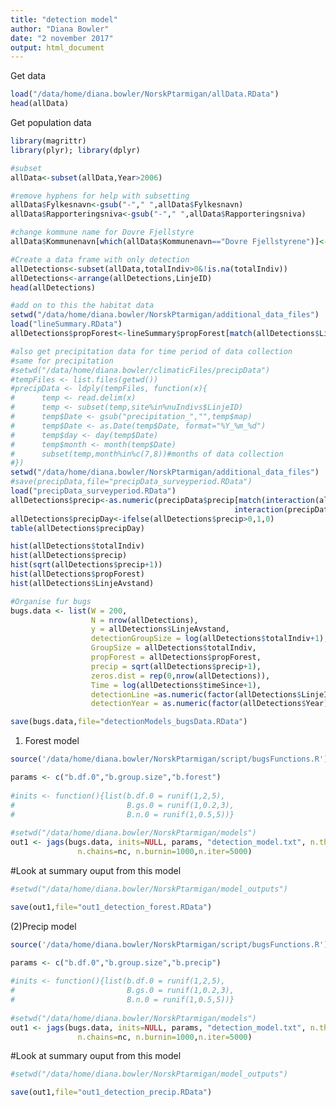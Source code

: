 ```yaml
---
title: "detection model"
author: "Diana Bowler"
date: "2 november 2017"
output: html_document
---
```

Get data

```r

load("/data/home/diana.bowler/NorskPtarmigan/allData.RData")
head(allData)

```

Get population data

```r

library(magrittr)
library(plyr); library(dplyr)

#subset
allData<-subset(allData,Year>2006)

#remove hyphens for help with subsetting
allData$Fylkesnavn<-gsub("-"," ",allData$Fylkesnavn)
allData$Rapporteringsniva<-gsub("-"," ",allData$Rapporteringsniva)

#change kommune name for Dovre Fjellstyre
allData$Kommunenavn[which(allData$Kommunenavn=="Dovre Fjellstyrene")]<-"Dovre"

#Create a data frame with only detection
allDetections<-subset(allData,totalIndiv>0&!is.na(totalIndiv))
allDetections<-arrange(allDetections,LinjeID)
head(allDetections)

#add on to this the habitat data
setwd("/data/home/diana.bowler/NorskPtarmigan/additional_data_files")
load("lineSummary.RData")
allDetections$propForest<-lineSummary$propForest[match(allDetections$LinjeID,lineSummary$LinjeID)]

#also get precipitation data for time period of data collection
#same for precipitation
#setwd("/data/home/diana.bowler/climaticFiles/precipData")
#tempFiles <- list.files(getwd())
#precipData <- ldply(tempFiles, function(x){
#      temp <- read.delim(x)
#      temp <- subset(temp,site%in%nuIndivs$LinjeID)
#      temp$Date <- gsub("precipitation_","",temp$map)
#      temp$Date <- as.Date(temp$Date, format="%Y_%m_%d")
#      temp$day <- day(temp$Date)
#      temp$month <- month(temp$Date)
#      subset(temp,month%in%c(7,8))#months of data collection
#})
setwd("/data/home/diana.bowler/NorskPtarmigan/additional_data_files")
#save(precipData,file="precipData_surveyperiod.RData")
load("precipData_surveyperiod.RData")
allDetections$precip<-as.numeric(precipData$precip[match(interaction(allDetections$LinjeID,allDetections$Date),
                                                  interaction(precipData$site,precipData$Date))])
allDetections$precipDay<-ifelse(allDetections$precip>0,1,0)
table(allDetections$precipDay)

hist(allDetections$totalIndiv)
hist(allDetections$precip)
hist(sqrt(allDetections$precip+1))
hist(allDetections$propForest)
hist(allDetections$LinjeAvstand)

#Organise fur bugs
bugs.data <- list(W = 200,
                  N = nrow(allDetections),
                  y = allDetections$LinjeAvstand,
                  detectionGroupSize = log(allDetections$totalIndiv+1),
                  GroupSize = allDetections$totalIndiv,
                  propForest = allDetections$propForest,
                  precip = sqrt(allDetections$precip+1),
                  zeros.dist = rep(0,nrow(allDetections)),
                  Time = log(allDetections$timeSince+1),
                  detectionLine =as.numeric(factor(allDetections$LinjeID)),
                  detectionYear = as.numeric(factor(allDetections$Year)))

save(bugs.data,file="detectionModels_bugsData.RData")

```

(1) Forest model

```r

source('/data/home/diana.bowler/NorskPtarmigan/script/bugsFunctions.R')

params <- c("b.df.0","b.group.size","b.forest")
  
#inits <- function(){list(b.df.0 = runif(1,2,5), 
#                         B.gs.0 = runif(1,0.2,3),
#                         B.n.0 = runif(1,0.5,5))}
  
#setwd("/data/home/diana.bowler/NorskPtarmigan/models")
out1 <- jags(bugs.data, inits=NULL, params, "detection_model.txt", n.thin=nt,
               n.chains=nc, n.burnin=1000,n.iter=5000)

```

#Look at summary ouput from this model

```r
#setwd("/data/home/diana.bowler/NorskPtarmigan/model_outputs")

save(out1,file="out1_detection_forest.RData")

```

(2)Precip model

```r

source('/data/home/diana.bowler/NorskPtarmigan/script/bugsFunctions.R')

params <- c("b.df.0","b.group.size","b.precip")
  
#inits <- function(){list(b.df.0 = runif(1,2,5), 
#                         B.gs.0 = runif(1,0.2,3),
#                         B.n.0 = runif(1,0.5,5))}
  
#setwd("/data/home/diana.bowler/NorskPtarmigan/models")
out1 <- jags(bugs.data, inits=NULL, params, "detection_model.txt", n.thin=nt,
               n.chains=nc, n.burnin=1000,n.iter=5000)

```

#Look at summary ouput from this model

```r
#setwd("/data/home/diana.bowler/NorskPtarmigan/model_outputs")

save(out1,file="out1_detection_precip.RData")

```

